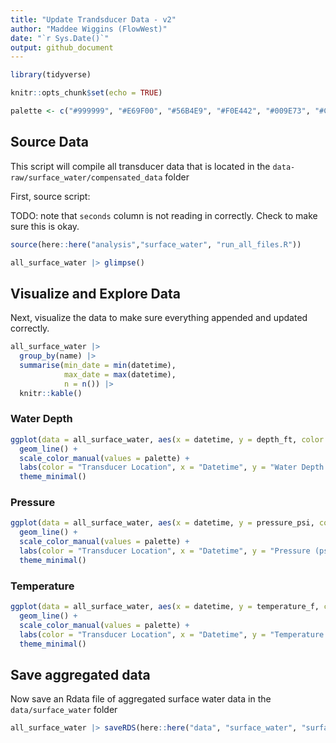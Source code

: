 ```yaml
---
title: "Update Trandsducer Data - v2"
author: "Maddee Wiggins (FlowWest)"
date: "`r Sys.Date()`"
output: github_document
---
```


```r
library(tidyverse)

knitr::opts_chunk$set(echo = TRUE)

palette <- c("#999999", "#E69F00", "#56B4E9", "#F0E442", "#009E73", "#CC79A7")

```

## Source Data 

This script will compile all transducer data that is located in the `data-raw/surface_water/compensated_data` folder

First, source script:

TODO: note that `seconds` column is not reading in correctly. Check to make sure this is okay.

```r
source(here::here("analysis","surface_water", "run_all_files.R"))
```

```r
all_surface_water |> glimpse()
```

## Visualize and Explore Data 

Next, visualize the data to make sure everything appended and updated correctly.

```r
all_surface_water |> 
  group_by(name) |>
  summarise(min_date = min(datetime),
            max_date = max(datetime),
            n = n()) |> 
  knitr::kable()

```

### Water Depth

```r
ggplot(data = all_surface_water, aes(x = datetime, y = depth_ft, color = name)) +     
  geom_line() + 
  scale_color_manual(values = palette) +
  labs(color = "Transducer Location", x = "Datetime", y = "Water Depth (ft)") +
  theme_minimal() 

```

### Pressure

```r
ggplot(data = all_surface_water, aes(x = datetime, y = pressure_psi, color = name)) +     
  geom_line() + 
  scale_color_manual(values = palette) +
  labs(color = "Transducer Location", x = "Datetime", y = "Pressure (psi)") +
  theme_minimal()
```

### Temperature 

```r
ggplot(data = all_surface_water, aes(x = datetime, y = temperature_f, color = name)) +     
  geom_line() + 
  scale_color_manual(values = palette) +
  labs(color = "Transducer Location", x = "Datetime", y = "Temperature (f)") +
  theme_minimal()

```

## Save aggregated data 

Now save an Rdata file of aggregated surface water data in the `data/surface_water` folder

```r
all_surface_water |> saveRDS(here::here("data", "surface_water", "surface_water_data_aggregated.RDS"))

```
